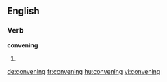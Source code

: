 
==English==

===Verb===
'''convening'''

# {{present participle of|[[convene]]}}

[[de:convening]]
[[fr:convening]]
[[hu:convening]]
[[vi:convening]]